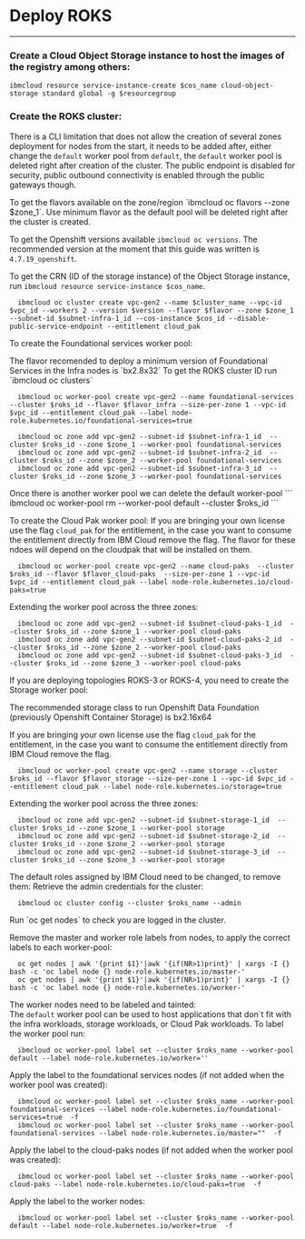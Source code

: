 # Deploy ROKS
---

### Create a Cloud Object Storage instance to host the images of the registry among others:

  ```
ibmcloud resource service-instance-create $cos_name cloud-object-storage standard global -g $resourcegroup
```

### Create the ROKS cluster:
There is a CLI limitation that does not allow the creation of several zones deployment for nodes from the start, it needs to be added after, either change the `default` worker pool from `default`, the `default` worker pool is deleted right after creation of the cluster. The public endpoint is disabled for security, public outbound connectivity is enabled through the public gateways though.     
    
<InlineNotification>
To get the flavors available on the zone/region `ibmcloud oc flavors --zone $zone_1`. Use minimum flavor as the default pool will be deleted right after the cluster is created.

To get the Openshift versions available `ibmcloud oc versions`. The recommended version at the moment that this guide was written is `4.7.19_openshift`. 

To get the CRN (ID of the storage instance) of the Object Storage instance, run `ibmcloud resource service-instance $cos_name`.

</InlineNotification>

  ```
    ibmcloud oc cluster create vpc-gen2 --name $cluster_name --vpc-id $vpc_id --workers 2 --version $version --flavor $flavor --zone $zone_1 --subnet-id $subnet-infra-1_id --cos-instance $cos_id --disable-public-service-endpoint --entitlement cloud_pak
```

To create the Foundational services worker pool:
    
<InlineNotification>
The flavor recomended to deploy a minimum version of Foundational Services in the Infra nodes is `bx2.8x32`
To get the ROKS cluster ID run `ibmcloud oc clusters`
</InlineNotification>

  ```
    ibmcloud oc worker-pool create vpc-gen2 --name foundational-services --cluster $roks_id --flavor $flavor_infra --size-per-zone 1 --vpc-id $vpc_id --entitlement cloud_pak --label node-role.kubernetes.io/foundational-services=true
```
  ```
    ibmcloud oc zone add vpc-gen2 --subnet-id $subnet-infra-1_id  --cluster $roks_id --zone $zone_1 --worker-pool foundational-services
    ibmcloud oc zone add vpc-gen2 --subnet-id $subnet-infra-2_id  --cluster $roks_id --zone $zone_2 --worker-pool foundational-services
    ibmcloud oc zone add vpc-gen2 --subnet-id $subnet-infra-3_id  --cluster $roks_id --zone $zone_3 --worker-pool foundational-services
```

<InlineNotification>
Once there is another worker pool we can delete the default worker-pool
  ```
ibmcloud oc worker-pool rm --worker-pool default --cluster $roks_id
```
</InlineNotification>

To create the Cloud Pak worker pool:
    If you are bringing your own license use the flag `cloud_pak` for the entitlement, in the case you want to consume the entitlement directly from IBM Cloud remove the flag.
  <InlineNotification>
  The flavor for these ndoes will depend on the cloudpak that will be installed on them.
  </InlineNotification>
  ```
    ibmcloud oc worker-pool create vpc-gen2 --name cloud-paks  --cluster $roks_id --flavor $flavor_cloud-paks  --size-per-zone 1 --vpc-id $vpc_id --entitlement cloud_pak --label node-role.kubernetes.io/cloud-paks=true
```

Extending the worker pool across the three zones:

  ```
    ibmcloud oc zone add vpc-gen2 --subnet-id $subnet-cloud-paks-1_id  --cluster $roks_id --zone $zone_1 --worker-pool cloud-paks
    ibmcloud oc zone add vpc-gen2 --subnet-id $subnet-cloud-paks-2_id  --cluster $roks_id --zone $zone_2 --worker-pool cloud-paks
    ibmcloud oc zone add vpc-gen2 --subnet-id $subnet-cloud-paks-3_id  --cluster $roks_id --zone $zone_3 --worker-pool cloud-paks
```

If you are deploying topologies ROKS-3 or ROKS-4, you need to create the Storage worker pool:
    
<InlineNotification>
    The recommended storage class to run Openshift Data Foundation (previously Openshift Container Storage) is bx2.16x64
</InlineNotification>

If you are bringing your own license use the flag `cloud_pak` for the entitlement, in the case you want to consume the entitlement directly from IBM Cloud remove the flag.

  ```
    ibmcloud oc worker-pool create vpc-gen2 --name storage --cluster $roks_id --flavor $flavor_storage --size-per-zone 1 --vpc-id $vpc_id --entitlement cloud_pak --label node-role.kubernetes.io/storage=true
```

Extending the worker pool across the three zones:

  ```
    ibmcloud oc zone add vpc-gen2 --subnet-id $subnet-storage-1_id  --cluster $roks_id --zone $zone_1 --worker-pool storage
    ibmcloud oc zone add vpc-gen2 --subnet-id $subnet-storage-2_id  --cluster $roks_id --zone $zone_2 --worker-pool storage
    ibmcloud oc zone add vpc-gen2 --subnet-id $subnet-storage-3_id  --cluster $roks_id --zone $zone_3 --worker-pool storage
```




The default roles assigned by IBM Cloud need to be changed, to remove them:
Retrieve the admin credentials for the cluster:
  ```
    ibmcloud oc cluster config --cluster $roks_name --admin
```
<InlineNotification>
Run `oc get nodes` to check you are logged in the cluster.
</InlineNotification>

Remove the master and worker role labels from nodes, to apply the correct labels to each worker-pool:

  ```
    oc get nodes | awk '{print $1}'|awk '{if(NR>1)print}' | xargs -I {} bash -c 'oc label node {} node-role.kubernetes.io/master-'
    oc get nodes | awk '{print $1}'|awk '{if(NR>1)print}' | xargs -I {} bash -c 'oc label node {} node-role.kubernetes.io/worker-'

```
The worker nodes need to be labeled and tainted:    
The `default` worker pool can be used to host applications that don`t fit with the infra workloads, storage workloads, or Cloud Pak workloads. To label the worker pool run:
  ```
    ibmcloud oc worker-pool label set --cluster $roks_name --worker-pool default --label node-role.kubernetes.io/worker=''
```
Apply the label to the foundational services nodes (if not added when the worker pool was created):

  ```
    ibmcloud oc worker-pool label set --cluster $roks_name --worker-pool foundational-services --label node-role.kubernetes.io/foundational-services=true  -f
    ibmcloud oc worker-pool label set --cluster $roks_name --worker-pool foundational-services --label node-role.kubernetes.io/master=""  -f
```

Apply the label to the cloud-paks nodes (if not added when the worker pool was created):

  ```
    ibmcloud oc worker-pool label set --cluster $roks_name --worker-pool cloud-paks --label node-role.kubernetes.io/cloud-paks=true  -f
```

Apply the label to the worker nodes:

  ```
    ibmcloud oc worker-pool label set --cluster $roks_name --worker-pool default --label node-role.kubernetes.io/worker=true  -f
```
